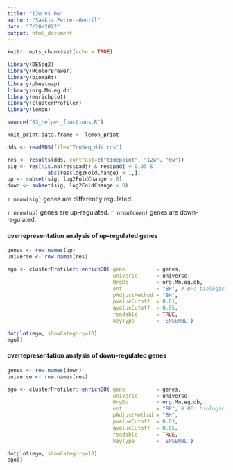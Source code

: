 ```yaml
---
title: "12w vs 6w"
author: "Saskia Perret-Gentil"
date: "7/20/2022"
output: html_document
---
```


```r
knitr::opts_chunk$set(echo = TRUE)
```

```r
library(DESeq2) 
library(RColorBrewer)
library(biomaRt)
library(pheatmap)
library(org.Mm.eg.db) 
library(enrichplot)
library(clusterProfiler)
library(lemon)

source("63_helper_functions.R")
```

```r
knit_print.data.frame <- lemon_print
```

```r
dds <- readRDS(file="TruSeq_dds.rds")
```

```r
res <- results(dds, contrast=c("timepoint", "12w", "6w"))
sig <- res[!is.na(res$padj) & res$padj < 0.05 & 
             abs(res$log2FoldChange) > 1,]; 
up <- subset(sig, log2FoldChange > 0) 
down <- subset(sig, log2FoldChange < 0) 
```

`r nrow(sig)` genes are differently regulated.

`r nrow(up)` genes are up-regulated.
`r nrow(down)` genes are down-regulated.

#### overrepresentation analysis of up-regulated genes

```r
genes <- row.names(up)
universe <- row.names(res)

ego <- clusterProfiler::enrichGO( gene          = genes,
                                  universe      = universe,
                                  OrgDb         = org.Mm.eg.db,
                                  ont           = "BP", # BP: biological process
                                  pAdjustMethod = "BH",
                                  pvalueCutoff  = 0.01,
                                  qvalueCutoff  = 0.05,
                                  readable      = TRUE,
                                  keyType       = 'ENSEMBL')

dotplot(ego, showCategory=10) 
ego[]
```

#### overrepresentation analysis of down-regulated genes

```r
genes <- row.names(down)
universe <- row.names(res)

ego <- clusterProfiler::enrichGO( gene          = genes,
                                  universe      = universe,
                                  OrgDb         = org.Mm.eg.db,
                                  ont           = "BP", # BP: biological process
                                  pAdjustMethod = "BH",
                                  pvalueCutoff  = 0.01,
                                  qvalueCutoff  = 0.05,
                                  readable      = TRUE,
                                  keyType       = 'ENSEMBL')

dotplot(ego, showCategory=10) 
ego[]
```







